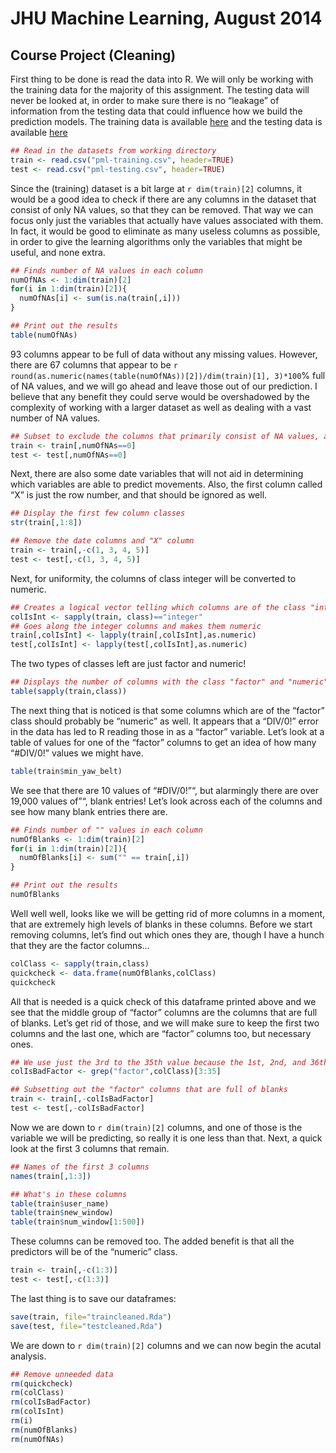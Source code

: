 # JHU Machine Learning, August 2014
## Course Project (Cleaning)

First thing to be done is read the data into R.  We will only be working with the training data for the majority of this assignment.  The testing data will never be looked at, in order to make sure there is no "leakage" of information from the testing data that could influence how we build the prediction models.  The training data is available [here](https://d396qusza40orc.cloudfront.net/predmachlearn/pml-training.csv) and the testing data is available [here](https://d396qusza40orc.cloudfront.net/predmachlearn/pml-testing.csv)

```r
## Read in the datasets from working directory
train <- read.csv("pml-training.csv", header=TRUE)
test <- read.csv("pml-testing.csv", header=TRUE)
```

Since the (training) dataset is a bit large at `r dim(train)[2]` columns, it would be a good idea to check if there are any columns in the dataset that consist of only NA values, so that they can be removed.  That way we can focus only just the variables that actually have values associated with them.  In fact, it would be good to eliminate as many useless columns as possible, in order to give the learning algorithms only the variables that might be useful, and none extra.

```r
## Finds number of NA values in each column
numOfNAs <- 1:dim(train)[2]
for(i in 1:dim(train)[2]){
  numOfNAs[i] <- sum(is.na(train[,i]))
}

## Print out the results
table(numOfNAs)
```

93 columns appear to be full of data without any missing values.  However, there are 67 columns that appear to be `r round(as.numeric(names(table(numOfNAs))[2])/dim(train)[1], 3)*100`% full of NA values, and we will go ahead and leave those out of our prediction.  I believe that any benefit they could serve would be overshadowed by the complexity of working with a larger dataset as well as dealing with a vast number of NA values. 

```r
## Subset to exclude the columns that primarily consist of NA values, and do this for test as well
train <- train[,numOfNAs==0]
test <- test[,numOfNAs==0]
```

Next, there are also some date variables that will not aid in determining which variables are able to predict movements.  Also, the first column called "X" is just the row number, and that should be ignored as well.

```r
## Display the first few column classes
str(train[,1:8])

## Remove the date columns and "X" column
train <- train[,-c(1, 3, 4, 5)]
test <- test[,-c(1, 3, 4, 5)]
```

Next, for uniformity, the columns of class integer will be converted to numeric.

```r
## Creates a logical vector telling which columns are of the class "integer"
colIsInt <- sapply(train, class)=="integer"
## Goes along the integer columns and makes them numeric
train[,colIsInt] <- lapply(train[,colIsInt],as.numeric)
test[,colIsInt] <- lapply(test[,colIsInt],as.numeric)
```

The two types of classes left are just factor and numeric!

```r
## Displays the number of columns with the class "factor" and "numeric"
table(sapply(train,class))
```

The next thing that is noticed is that some columns which are of the "factor" class should probably be "numeric" as well.  It appears that a "DIV/0!" error in the data has led to R reading those in as a "factor" variable.  Let's look at a table of values for one of the "factor" columns to get an idea of how many "#DIV/0!" values we might have.

```r
table(train$min_yaw_belt)
```

We see that there are 10 values of "#DIV/0!"", but alarmingly there are over 19,000 values of "", blank entries!  Let's look across each of the columns and see how many blank entries there are.

```r
## Finds number of "" values in each column
numOfBlanks <- 1:dim(train)[2]
for(i in 1:dim(train)[2]){
  numOfBlanks[i] <- sum("" == train[,i])
}

## Print out the results
numOfBlanks
```

Well well well, looks like we will be getting rid of more columns in a moment, that are extremely high levels of blanks in these columns.  Before we start removing columns, let's find out which ones they are, though I have a hunch that they are the factor columns...

```r
colClass <- sapply(train,class)
quickcheck <- data.frame(numOfBlanks,colClass)
quickcheck
```

All that is needed is a quick check of this dataframe printed above and we see that the middle group of "factor" columns are the columns that are full of blanks.  Let's get rid of those, and we will make sure to keep the first two columns and the last one, which are "factor" columns too, but necessary ones.

```r
## We use just the 3rd to the 35th value because the 1st, 2nd, and 36th are ones we want to keep
colIsBadFactor <- grep("factor",colClass)[3:35]

## Subsetting out the "factor" columns that are full of blanks
train <- train[,-colIsBadFactor]
test <- test[,-colIsBadFactor]
```

Now we are down to `r dim(train)[2]` columns, and one of those is the variable we will be predicting, so really it is one less than that.  Next, a quick look at the first 3 columns that remain.


```r
## Names of the first 3 columns
names(train[,1:3])

## What's in these columns
table(train$user_name)
table(train$new_window)
table(train$num_window[1:500])
```

These columns can be removed too.  The added benefit is that all the predictors will be of the "numeric" class.

```r
train <- train[,-c(1:3)]
test <- test[,-c(1:3)]
```

The last thing is to save our dataframes:

```r
save(train, file="traincleaned.Rda")
save(test, file="testcleaned.Rda")
```

We are down to `r dim(train)[2]` columns and we can now begin the acutal analysis.

```r
## Remove unneeded data
rm(quickcheck)
rm(colClass)
rm(colIsBadFactor)
rm(colIsInt)
rm(i)
rm(numOfBlanks)
rm(numOfNAs)
```
